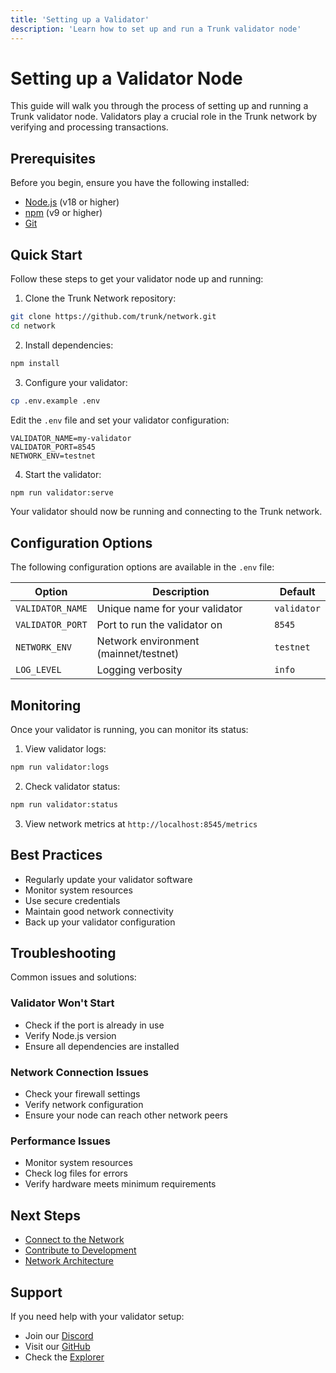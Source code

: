 ```yaml
---
title: 'Setting up a Validator'
description: 'Learn how to set up and run a Trunk validator node'
---
```


# Setting up a Validator Node

This guide will walk you through the process of setting up and running a Trunk validator node. Validators play a crucial role in the Trunk network by verifying and processing transactions.

## Prerequisites

Before you begin, ensure you have the following installed:
- [Node.js](https://nodejs.org/) (v18 or higher)
- [npm](https://www.npmjs.com/) (v9 or higher)
- [Git](https://git-scm.com/)

## Quick Start

Follow these steps to get your validator node up and running:

1. Clone the Trunk Network repository:
```bash
git clone https://github.com/trunk/network.git
cd network
```

2. Install dependencies:
```bash
npm install
```

3. Configure your validator:
```bash
cp .env.example .env
```

Edit the `.env` file and set your validator configuration:
```env
VALIDATOR_NAME=my-validator
VALIDATOR_PORT=8545
NETWORK_ENV=testnet
```

4. Start the validator:
```bash
npm run validator:serve
```

Your validator should now be running and connecting to the Trunk network.

## Configuration Options

The following configuration options are available in the `.env` file:

| Option | Description | Default |
|--------|-------------|---------|
| `VALIDATOR_NAME` | Unique name for your validator | `validator` |
| `VALIDATOR_PORT` | Port to run the validator on | `8545` |
| `NETWORK_ENV` | Network environment (mainnet/testnet) | `testnet` |
| `LOG_LEVEL` | Logging verbosity | `info` |

## Monitoring

Once your validator is running, you can monitor its status:

1. View validator logs:
```bash
npm run validator:logs
```

2. Check validator status:
```bash
npm run validator:status
```

3. View network metrics at `http://localhost:8545/metrics`

## Best Practices

- Regularly update your validator software
- Monitor system resources
- Use secure credentials
- Maintain good network connectivity
- Back up your validator configuration

## Troubleshooting

Common issues and solutions:

### Validator Won't Start
- Check if the port is already in use
- Verify Node.js version
- Ensure all dependencies are installed

### Network Connection Issues
- Check your firewall settings
- Verify network configuration
- Ensure your node can reach other network peers

### Performance Issues
- Monitor system resources
- Check log files for errors
- Verify hardware meets minimum requirements

## Next Steps

- [Connect to the Network](/dev/connect)
- [Contribute to Development](/dev/contribute)
- [Network Architecture](/concepts/network)

## Support

If you need help with your validator setup:
- Join our [Discord](https://discord.gg/trunk)
- Visit our [GitHub](https://github.com/trunk/network)
- Check the [Explorer](https://explorer.trunk.com)